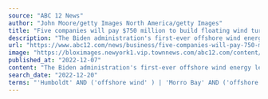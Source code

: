 ```yaml
---
source: "ABC 12 News"
author: "John Moore/getty Images North America/getty Images"
title: "Five companies will pay $750 million to build floating wind turbines off the West Coast"
description: "The Biden administration's first-ever offshore wind energy lease sale for federal waters off the West Coast generated more than $750 million, as energy companies competed for five areas that could"
url: "https://www.abc12.com/news/business/five-companies-will-pay-750-million-to-build-floating-wind-turbines-off-the-west-coast/article_6825f607-74f3-58ab-95dc-97262ce1433c.html"
image: "https://bloximages.newyork1.vip.townnews.com/abc12.com/content/tncms/assets/v3/editorial/5/cf/5cf81a47-dd18-5eed-9cab-af46fc0ff1dc/6391106a51c9d.image.jpg?crop=1701%2C893%2C0%2C162&resize=1200%2C630&order=crop%2Cresize"
published_at: "2022-12-07"
content: "The Biden administration's first-ever offshore wind energy lease sale for federal waters off the West Coast generated more than $750 million, as energy companies competed for five areas that could ev… [+2832 chars]"
search_date: "2022-12-20"
terms: "'Humboldt' AND ('offshore wind' ) | 'Morro Bay' AND ('offshore wind' )"
---
```


